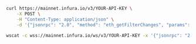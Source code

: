 
<Tabs>

<TabItem value="cURL">

```bash
curl https://mainnet.infura.io/v3/YOUR-API-KEY \
    -X POST \
    -H "Content-Type: application/json" \
    -d '{"jsonrpc": "2.0", "method": "eth_getFilterChanges", "params": ["0x10ff0bfbedb01f0dbd4106d14eb719ec38b6eb5b821c"], "id": 1}'
```

  </TabItem>
  <TabItem value="WSS">

```bash
wscat -c wss://mainnet.infura.io/ws/v3/YOUR-API-KEY -x '{"jsonrpc": "2.0", "method": "eth_getFilterChanges", "params": ["0x10ff0bfbedb01f0dbd4106d14eb719ec38b6eb5b821c"], "id": 1}'
```

  </TabItem>
  
</Tabs>
